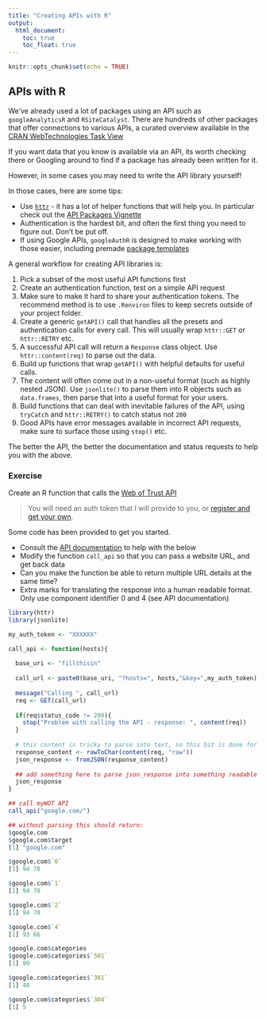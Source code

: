 ```yaml
---
title: "Creating APIs with R"
output:
  html_document:
    toc: true
    toc_float: true
---
```


```r
knitr::opts_chunk$set(echo = TRUE)
```

## APIs with R

We've already used a lot of packages using an API such as `googleAnalyticsR` and `RSiteCatalyst`.  There are hundreds of other packages that offer connections to various APIs, a curated overview available in the [CRAN WebTechnologies Task View](https://CRAN.R-project.org/view=WebTechnologies)

If you want data that you know is available via an API, its worth checking there or Googling around to find if a package has already been written for it.

However, in some cases you may need to write the API library yourself!

In those cases, here are some tips:

* Use [`httr`](https://cran.r-project.org/package=httr) - it has a lot of helper functions that will help you.  In particular check out the [API Packages Vignette](https://github.com/hadley/httr/blob/master/vignettes/api-packages.Rmd)
* Authentication is the hardest bit, and often the first thing you need to figure out. Don't be put off.
* If using Google APIs, `googleAuthR` is designed to make working with those easier, including premade [package templates](https://github.com/MarkEdmondson1234/autoGoogleAPI)

A general workflow for creating API libraries is:

1. Pick a subset of the most useful API functions first
2. Create an authentication function, test on a simple API request
3. Make sure to make it hard to share your authentication tokens.  The recommend method is to use `.Renviron` files to keep secrets outside of your project folder.
4. Create a generic `getAPI()` call that handles all the presets and authentication calls for every call.  This will usually wrap `httr::GET` or `httr::RETRY` etc.
5. A successful API call will return a `Response` class object.  Use `httr::content(req)` to parse out the data.
5. Build up functions that wrap `getAPI()` with helpful defaults for useful calls.
6. The content will often come out in a non-useful format (such as highly nested JSON). Use `jsonlite()` to parse them into R objects such as `data.frames`, then parse that into a useful format for your users. 
7. Build functions that can deal with inevitable failures of the API, using `tryCatch` and `httr::RETRY()` to catch status not `200`
8. Good APIs have error messages available in incorrect API requests, make sure to surface those using `stop()` etc.

The better the API, the better the documentation and status requests to help you with the above.

### Exercise

Create an R function that calls the [Web of Trust API](https://www.mywot.com/wiki/API)

> You will need an auth token that I will provide to you, or [register and get your own](https://www.mywot.com/wiki/API#Registration). 

Some code has been provided to get you started.

* Consult the [API documentation](https://www.mywot.com/wiki/API) to help with the below
* Modify the function `call_api` so that you can pass a website URL, and get back data
* Can you make the function be able to return multiple URL details at the same time?
* Extra marks for translating the response into a human readable format.  Only use component identifier 0 and 4 (see API documentation)


```r
library(httr)
library(jsonlite)

my_auth_token <- "XXXXXX"

call_api <- function(hosts){
  
  base_uri <- "fillthisin"
  
  call_url <- paste0(base_uri, "?hosts=", hosts,"&key=",my_auth_token)
  
  message("Calling ", call_url)
  req <- GET(call_url)
  
  if(req$status_code != 200){
    stop("Problem with calling the API - response: ", content(req))
  }
  
  # this content is tricky to parse into text, so this bit is done for you
  response_content <- rawToChar(content(req, "raw"))
  json_response <- fromJSON(response_content)
  
  ## add something here to parse json_response into something readable
  json_response
}

## call myWOT API
call_api("google.com/")

## without parsing this should return:
$google.com
$google.com$target
[1] "google.com"

$google.com$`0`
[1] 94 70

$google.com$`1`
[1] 94 70

$google.com$`2`
[1] 94 70

$google.com$`4`
[1] 93 66

$google.com$categories
$google.com$categories$`501`
[1] 99

$google.com$categories$`301`
[1] 48

$google.com$categories$`304`
[1] 5
```
